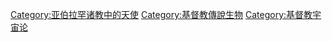 [[Category:亚伯拉罕诸教中的天使|Category:亚伯拉罕诸教中的天使]]
[[Category:基督教傳說生物|Category:基督教傳說生物]]
[[Category:基督教宇宙论|Category:基督教宇宙论]]